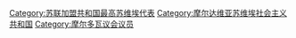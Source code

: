 [[Category:苏联加盟共和国最高苏维埃代表|Category:苏联加盟共和国最高苏维埃代表]]
[[Category:摩尔达维亚苏维埃社会主义共和国|Category:摩尔达维亚苏维埃社会主义共和国]]
[[Category:摩尔多瓦议会议员|Category:摩尔多瓦议会议员]]